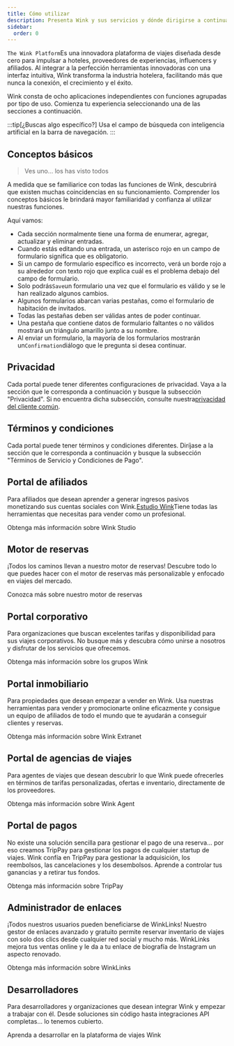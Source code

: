 ```yaml
---
title: Cómo utilizar
description: Presenta Wink y sus servicios y dónde dirigirse a continuación.
sidebar:
  order: 0
---
```


`The Wink Platform`Es una innovadora plataforma de viajes diseñada desde cero para impulsar a hoteles, proveedores de experiencias, influencers y afiliados. Al integrar a la perfección herramientas innovadoras con una interfaz intuitiva, Wink transforma la industria hotelera, facilitando más que nunca la conexión, el crecimiento y el éxito.

Wink consta de ocho aplicaciones independientes con funciones agrupadas por tipo de uso.
Comienza tu experiencia seleccionando una de las secciones a continuación.

:::tip\[¿Buscas algo específico?]
Usa el campo de búsqueda con inteligencia artificial en la barra de navegación.
:::

## Conceptos básicos

> Ves uno... los has visto todos

A medida que se familiarice con todas las funciones de Wink, descubrirá que existen muchas coincidencias en su funcionamiento.
Comprender los conceptos básicos le brindará mayor familiaridad y confianza al utilizar nuestras funciones.

Aquí vamos:

* Cada sección normalmente tiene una forma de enumerar, agregar, actualizar y eliminar entradas.
* Cuando estás editando una entrada, un asterisco rojo<Badge text="*" variant="danger" size="large" />
  en un campo de formulario significa que es obligatorio.
* Si un campo de formulario específico es incorrecto, verá un borde rojo a su alrededor con texto rojo que explica cuál es el problema debajo del campo de formulario.
* Solo podrás`Save`un formulario una vez que el formulario es válido y se le han realizado algunos cambios.
* Algunos formularios abarcan varias pestañas, como el formulario de habitación de invitados.
* Todas las pestañas deben ser válidas antes de poder continuar.
* Una pestaña que contiene datos de formulario faltantes o no válidos mostrará un triángulo amarillo<Badge text="⚠️" variant="caution" size="large" />
  junto a su nombre.
* Al enviar un formulario, la mayoría de los formularios mostrarán un`Confirmation`diálogo que le pregunta si desea continuar.

## Privacidad

Cada portal puede tener diferentes configuraciones de privacidad. Vaya a la sección que le corresponda a continuación y busque la subsección "Privacidad". Si no encuentra dicha subsección, consulte nuestra[privacidad del cliente común](/booking-engine/privacy).

## Términos y condiciones

Cada portal puede tener términos y condiciones diferentes. Diríjase a la sección que le corresponda a continuación y busque la subsección "Términos de Servicio y Condiciones de Pago".

## Portal de afiliados

Para afiliados que desean aprender a generar ingresos pasivos monetizando sus cuentas sociales con Wink.[Estudio Wink](https://studio.wink.travel)Tiene todas las herramientas que necesitas para vender como un profesional.

<LinkButton href="/studio/what-is-studio">
  Obtenga más información sobre Wink Studio
</LinkButton>


## Motor de reservas

¡Todos los caminos llevan a nuestro motor de reservas! Descubre todo lo que puedes hacer con el motor de reservas más personalizable y enfocado en viajes del mercado.

<LinkButton href="/booking-engine/in-a-nutshell">
  Conozca más sobre nuestro motor de reservas
</LinkButton>


## Portal corporativo

Para organizaciones que buscan excelentes tarifas y disponibilidad para sus viajes corporativos. No busque más y descubra cómo unirse a nosotros y disfrutar de los servicios que ofrecemos.

<LinkButton href="/corporate/what-is-group">
  Obtenga más información sobre los grupos Wink
</LinkButton>


## Portal inmobiliario

Para propiedades que desean empezar a vender en Wink. Usa nuestras herramientas para vender y promocionarte online eficazmente y consigue un equipo de afiliados de todo el mundo que te ayudarán a conseguir clientes y reservas.

<LinkButton href="/extranet/what-is-extranet">
  Obtenga más información sobre Wink Extranet
</LinkButton>


## Portal de agencias de viajes

Para agentes de viajes que desean descubrir lo que Wink puede ofrecerles en términos de tarifas personalizadas, ofertas e inventario, directamente de los proveedores.

<LinkButton href="/travel-agent/what-is-agent">
  Obtenga más información sobre Wink Agent
</LinkButton>


## Portal de pagos

No existe una solución sencilla para gestionar el pago de una reserva... por eso creamos TripPay para gestionar los pagos de cualquier startup de viajes. Wink confía en TripPay para gestionar la adquisición, los reembolsos, las cancelaciones y los desembolsos.
Aprende a controlar tus ganancias y a retirar tus fondos.

<LinkButton href="/payment/what-is-trip-pay">
  Obtenga más información sobre TripPay
</LinkButton>


## Administrador de enlaces

¡Todos nuestros usuarios pueden beneficiarse de WinkLinks! Nuestro gestor de enlaces avanzado y gratuito permite reservar inventario de viajes con solo dos clics desde cualquier red social y mucho más.
WinkLinks mejora tus ventas online y le da a tu enlace de biografía de Instagram un aspecto renovado.

<LinkButton href="/link-manager/wink-links">
  Obtenga más información sobre WinkLinks
</LinkButton>


## Desarrolladores

Para desarrolladores y organizaciones que desean integrar Wink y empezar a trabajar con él. Desde soluciones sin código hasta integraciones API completas... lo tenemos cubierto.

<LinkButton href="/developers/build-on-wink">
  Aprenda a desarrollar en la plataforma de viajes Wink
</LinkButton>


